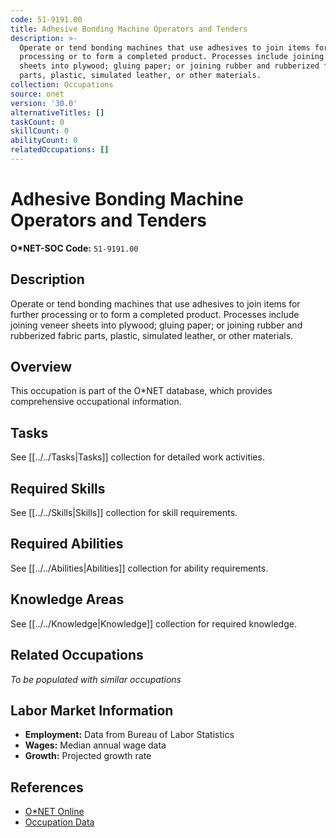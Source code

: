 ```yaml
---
code: 51-9191.00
title: Adhesive Bonding Machine Operators and Tenders
description: >-
  Operate or tend bonding machines that use adhesives to join items for further
  processing or to form a completed product. Processes include joining veneer
  sheets into plywood; gluing paper; or joining rubber and rubberized fabric
  parts, plastic, simulated leather, or other materials.
collection: Occupations
source: onet
version: '30.0'
alternativeTitles: []
taskCount: 0
skillCount: 0
abilityCount: 0
relatedOccupations: []
---
```

# Adhesive Bonding Machine Operators and Tenders

**O*NET-SOC Code:** `51-9191.00`

## Description

Operate or tend bonding machines that use adhesives to join items for further processing or to form a completed product. Processes include joining veneer sheets into plywood; gluing paper; or joining rubber and rubberized fabric parts, plastic, simulated leather, or other materials.

## Overview

This occupation is part of the O*NET database, which provides comprehensive occupational information.

## Tasks

See [[../../Tasks|Tasks]] collection for detailed work activities.

## Required Skills

See [[../../Skills|Skills]] collection for skill requirements.

## Required Abilities

See [[../../Abilities|Abilities]] collection for ability requirements.

## Knowledge Areas

See [[../../Knowledge|Knowledge]] collection for required knowledge.

## Related Occupations

*To be populated with similar occupations*

## Labor Market Information

- **Employment:** Data from Bureau of Labor Statistics
- **Wages:** Median annual wage data
- **Growth:** Projected growth rate

## References

- [O*NET Online](https://www.onetonline.org/link/summary/51-9191.00)
- [Occupation Data](https://www.onetcenter.org/)
